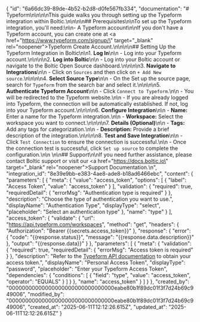 {
    "id": "6a66dc39-89de-4b52-b2d8-d0fe567fb334",
    "documentation": "# Typeform\n\n\n\nThis guide walks you through setting up the Typeform integration within Boltic.\n\n\n\n## Prerequisites\n\nTo set up the Typeform integration, you'll need:\n\n- A Typeform account\n\nIf you don't have a Typeform account, you can create one at <a href=\"https://www.typeform.com/signup/\" target=\"_blank\" rel=\"noopener\"><span>Typeform Create Account</span></a>.\n\n\n\n## Setting Up the Typeform Integration in Boltic\n\n1. **Log In**\n\n   - Log into your Typeform account.\n\n\n\n2. **Log into Boltic**\n\n   - Log into your Boltic account or navigate to the Boltic Open Source dashboard.\n\n\n\n3. **Navigate to Integrations**\n\n   - Click on `Sources` and then click on `+ Add New source`.\n\n\n\n4. **Select Source Type**\n\n   - On the Set up the source page, search for `Typeform` from the search bar and select it.\n\n\n\n5. **Authenticate Typeform Account**\n\n   - Click `Connect to Typeform`.\n\n   - You will be redirected to the Typeform website.\n\n   - If you are already logged into Typeform, the connection will be automatically established. If not, log into your Typeform account.\n\n\n\n6. **Configure Integration**\n\n   - **Name:** Enter a name for the Typeform integration.\n\n   - **Workspace:** Select the workspace you want to connect.\n\n\n\n7. **Details (Optional)**\n\n   - **Tags:** Add any tags for categorization.\n\n   - **Description:** Provide a brief description of the integration.\n\n\n\n8. **Test and Save Integration**\n\n   - Click `Test Connection` to ensure the connection is successful.\n\n   - Once the connection test is successful, click `Set up source` to complete the configuration.\n\n   \n\n## Support\n\nIf you need further assistance, please contact Boltic support or visit our <a href=\"https://docs.boltic.io\" target=\"_blank\" rel=\"noopener\"><span>Support Documentation</span></a>.\n",
    "integration_id": "8e39e9bb-e383-4ae8-ade8-b18ad6466ebc",
    "content": {
        "parameters": [
            {
                "meta": {
                    "value": "access_token",
                    "options": [
                        {
                            "label": "Access Token",
                            "value": "access_token"
                        }
                    ],
                    "validation": {
                        "required": true,
                        "requiredDetail": {
                            "errorMsg": "Authentication type is required"
                        }
                    },
                    "description": "Choose the type of authentication you want to use.",
                    "displayName": "Authentication Type",
                    "displayType": "select",
                    "placeholder": "Select an authentication type"
                },
                "name": "type"
            }
        ],
        "access_token": {
            "validate": {
                "url": "https://api.typeform.com/workspaces",
                "method": "get",
                "headers": {
                    "Authorization": "Bearer {{secrets.access_token}}"
                },
                "response": {
                    "error": {
                        "code": "{{response.status}}",
                        "message": "{{response.data.description}}"
                    },
                    "output": "{{response.data}}"
                }
            },
            "parameters": [
                {
                    "meta": {
                        "validation": {
                            "required": true,
                            "requiredDetail": {
                                "errorMsg": "Access token is required"
                            }
                        },
                        "description": "Refer to the <a href='https://www.typeform.com/developers/get-started/personal-access-token/' target='_blank'>Typeform API documentation</a> to obtain your access token.",
                        "displayName": "Personal Access Token",
                        "displayType": "password",
                        "placeholder": "Enter your Typeform Access Token",
                        "dependencies": {
                            "conditions": [
                                {
                                    "field": "type",
                                    "value": "access_token",
                                    "operator": "EQUALS"
                                }
                            ]
                        }
                    },
                    "name": "access_token"
                }
            ]
        }
    },
    "created_by": "00000000000000000000000000000000eabe80b1f89dc01f3f7d24b69c949006",
    "modified_by": "00000000000000000000000000000000eabe80b1f89dc01f3f7d24b69c949006",
    "created_at": "2025-06-11T12:12:26.615Z",
    "updated_at": "2025-06-11T12:12:26.615Z"
}